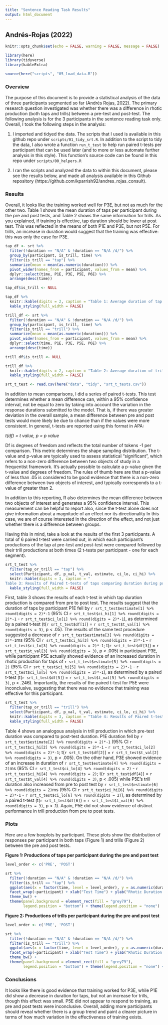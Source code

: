 ```yaml
---
title: "Sentence Reading Task Results"
output: html_document
---
```

##  Andrés-Rojas (2022)
```r
knitr::opts_chunk$set(echo = FALSE, warning = FALSE, message = FALSE)
```


```r
library(here)
library(tidyverse)
library(kableExtra)

source(here("scripts", "05_load_data.R"))
```

### Overview

The purpose of this document is to provide a statistical analysis of the data of three participants segmented so far (Andrés Rojas, 2022). 
The primary research question investigated was whether there was a difference in rhotic production (both taps and trills) between a pre-test and post-test. 
The following analysis is for the 3 participants in the sentence reading task only. 
Overall, I took the following steps in the analysis:

1. I imported and tidyed the data. The scripts that I used is available in this github repo under `scripts/01_tidy_srt.R`. In addition to the script to tidy the data, I also wrote a function `run_t_test` to help run paired t-tests per participant that can be used later (and to more or less automate further analysis in this style). This function's source code can be found in this repo under `scripts/00_helpers.R`

2. I ran the scripts and analyzed the data to within this document, please see the results below, and made all analysis available in this Github repository (https://github.com/kparrish92/andres_rojas_consult).

### Results 

Overall, it looks like the training worked well for P3E, but not as much for the other two. 
Table 1 shows the mean duration of taps per participant during the pre and post tests, and Table 2 shows the same information for trills.
As you explained, if training is effective, tap duration should be lower at post test. 
This was reflected in the means of both P1E and P3E, but not P5E.
For trills, an increase in duration would suggest that the training was effective: this was only the case for P3E. 


```r
tap_df <- srt %>% 
  filter(!duration == "N/A" & !duration == "N/A /d/") %>% 
  group_by(participant, is_trill, time) %>% 
  filter(is_trill == "tap") %>% 
  summarize(mean = mean(as.numeric(duration))) %>% 
  pivot_wider(names_from = participant, values_from = mean) %>% 
  dplyr::select(time, P1E, P3E, P5E, P6E) %>% 
  arrange(desc(time)) 

tap_df$is_trill <- NULL

tap_df %>% 
  knitr::kable(digits = 2, caption = "Table 1: Average duration of tap productions during pre and post-tests per participant") %>% 
  kable_styling(full_width = FALSE)


```

```r

trill_df <- srt %>% 
  filter(!duration == "N/A" & !duration == "N/A /d/") %>% 
  group_by(participant, is_trill, time) %>% 
  filter(is_trill == "trill") %>% 
  summarize(mean = mean(as.numeric(duration))) %>% 
  pivot_wider(names_from = participant, values_from = mean) %>%
  dplyr::select(time, P1E, P3E, P5E, P6E) %>% 
  arrange(desc(time))

trill_df$is_trill <- NULL

trill_df %>% 
  knitr::kable(digits = 2, caption = "Table 2: Average duration of trill productions during pre and post-tests per participant") %>% 
  kable_styling(full_width = FALSE)

```


```r
srt_t_test <- read.csv(here("data", "tidy", "srt_t_tests.csv")) 
```

In addition to mean comparisons, I did a series of paired t-tests. 
This test determines whether a mean difference can, within a 95% confidence interval, not be equal to zero by taking into account the variation in the response durations submitted to the model. That is, if there was greater deviation in the overall sample, a mean difference between pre and post tests would more likely be due to chance than if the values were more consistent. 
In general, t-tests are reported using this format in APA: 

*t(df) = t value, p = p value*

Df is degrees of freedom and reflects the total number of tokens -1 per comparison. 
This metric determines the shape sampling distribution. 
The t-value and p-value are typically used to assess statistical "significant", which refers to a non-zero difference between two objects of study in a frequentist framework.
It's actually possible to calculate a p-value given the t-value and degrees of freedom. 
The rules of thumb here are that a p-value of less than .05 is considered to be good evidence that there is a non-zero difference between two objects of interest, and typically corresponds to a t-value of greater than 2.

In addition to this reporting, R also determines the mean difference between two objects of interest and generates a 95% confidence interval. 
This measurement can be helpful to report also, since the t-test alone does not give information about a magnitude of an effect nor its directionality 
In this case, we are of course interested in the direction of the effect, and not just whether there is a difference between groups.

Having this in mind, take a look at the results of the first 3 participants. 
A total of 6 paired t-test were carried out, in which each participant's productions of the tap at pre-test and post-test were compared followed by their trill productions at both times (2 t-tests per participant - one for each segment). 

```r
srt_t_test %>%
  filter(tap_or_trill == "tap") %>% 
  select(Participant, df, p_val, t_val, estimate, ci_lo, ci_hi) %>% 
  knitr::kable(digits = 3, caption = "
Table 3: Results of Paired t-tests of taps comparing duration during pre and post tests") %>% 
  kable_styling(full_width = FALSE)

```


First, table 3 shows the results of each t-test in which tap duration production is compared from pre to post test. 
The results suggest that the duration of taps by participant P1E fell by 
`r srt_t_test$estimate[1] %>% round(digits = 2)*-1` (95% CI `r srt_t_test$ci_hi[1] %>% round(digits = 2)*-1` - `r srt_t_test$ci_lo[1] %>% round(digits = 2)*-1`), as determined by a paired t-test (t(`r srt_t_test$df[1]`) = `r srt_t_test$t_val[1] %>% round(digits = 3)`, p < .05).
The results of the same test procedure suggested a decrease of `r srt_t_test$estimate[3] %>% round(digits = 2)*-1`ms (95% CI `r srt_t_test$ci_hi[3] %>% round(digits = 2)*-1` - `r srt_t_test$ci_lo[3] %>% round(digits = 2)*-1`; t(`r srt_t_test$df[3]`) = `r srt_t_test$t_val[3] %>% round(digits = 3)`, p < .005) in participant P3E, while participant P5E actually showed evidence of an increased duration in rhotic production for taps of `r srt_t_test$estimate[5] %>% round(digits = 2)` (95% CI `r srt_t_test$ci_hi[5] %>% round(digits = 2)*-1` - `r srt_t_test$ci_lo[5] %>% round(digits = 2)*-1`), as determined by a paired t-test (t(`r srt_t_test$df[5]`) = `r srt_t_test$t_val[5] %>% round(digits = 3)`, p < .246).
Importantly, the results of the paired t-test for P5E were inconclusive, suggesting that there was no evidence that training was effective for this participant.

```r
srt_t_test %>%
  filter(tap_or_trill == "trill") %>% 
  select(Participant, df, p_val, t_val, estimate, ci_lo, ci_hi) %>% 
  knitr::kable(digits = 3, caption = "Table 4: Results of Paired t-tests of trills comparing duration during pre and post tests") %>% 
  kable_styling(full_width = FALSE)

```

Table 4 shows an analogous analysis in trill production in which pre-test duration was compared to post-test duration. P1E duration fell by 
`r srt_t_test$estimate[2] %>% round(digits = 2)*-1` (95% CI `r srt_t_test$ci_hi[2] %>% round(digits = 2)*-1` - `r srt_t_test$ci_lo[2] %>% round(digits = 2)*-1`; t(`r srt_t_test$df[2]`) = `r srt_t_test$t_val[2] %>% round(digits = 3)`, p < .005).
On the other hand, P3E showed evidence of an increase in duration of `r srt_t_test$estimate[4] %>% round(digits = 2)`ms (95% CI `r srt_t_test$ci_lo[4] %>% round(digits = 2)` - `r srt_t_test$ci_hi[4] %>% round(digits = 2)`; t(`r srt_t_test$df[4]`) = `r srt_t_test$t_val[4] %>% round(digits = 3)`, p < .005)  while P5E's trill duration also increased from pre to post test by `r srt_t_test$estimate[6] %>% round(digits = 2)`ms (95% CI `r srt_t_test$ci_hi[6] %>% round(digits = 2)*-1` - `r srt_t_test$ci_lo[6] %>% round(digits = 2)`), as determined by a paired t-test (t(`r srt_t_test$df[6]`) = `r srt_t_test$t_val[6] %>% round(digits = 3)`, p < .1).
Again, P5E did not show evidence of distinct performance in trill production from pre to post tests.

### Plots

Here are a few boxplots by participant.
These plots show the distribution of responses per participant in both taps (Figure 1) and trills (Figure 2) between the pre and post tests. 

**Figure 1: Productions of taps per participant during the pre and post test**

```r

level_order <- c('PRE', 'POST')

srt %>% 
  filter(!duration == "N/A" & !duration == "N/A /d/") %>%
  filter(is_trill == "tap") %>% 
  ggplot(aes(x = factor(time, level = level_order), y = as.numeric(duration), color = is_trill)) + geom_boxplot(fill = "deepskyblue4", color = "black", outlier.size = 0) + 
  facet_wrap(~participant) + xlab("Test Time") + ylab("Rhotic Duration (ms)") +
  theme_bw() +
  theme(panel.background = element_rect(fill = "grey79"),
        legend.position = "bottom") + theme(legend.position = "none")  + ggtitle("Taps") + ggsave(here("docs", "figs", "figure1.png"))
```



**Figure 2: Productions of trills per participant during the pre and post test**

```r


level_order <- c('PRE', 'POST')

srt %>% 
  filter(!duration == "N/A" & !duration == "N/A /d/") %>%
  filter(is_trill == "trill") %>% 
  ggplot(aes(x = factor(time, level = level_order), y = as.numeric(duration), color = is_trill)) + geom_boxplot(fill = "deepskyblue4", color = "black", outlier.size = 0) + 
  facet_wrap(~participant) + xlab("Test Time") + ylab("Rhotic Duration (ms)") +
  theme_bw() +
  theme(panel.background = element_rect(fill = "grey79"),
        legend.position = "bottom") + theme(legend.position = "none") + ggtitle("Trills") + ggsave(here("docs", "figs", "figure2.png"))
```

### Conclusions 

It looks like there is good evidence that training worked for P3E, while P1E did show a decrease in duration for taps, but not an increase for trills, though this effect was small. 
P5E did not appear to respond to training, as pre and post tests were inconclusive.
Overall, adding more participants should reveal whether there is a group trend and paint a clearer picture in terms of how much variation in the effectiveness of training exists. 

